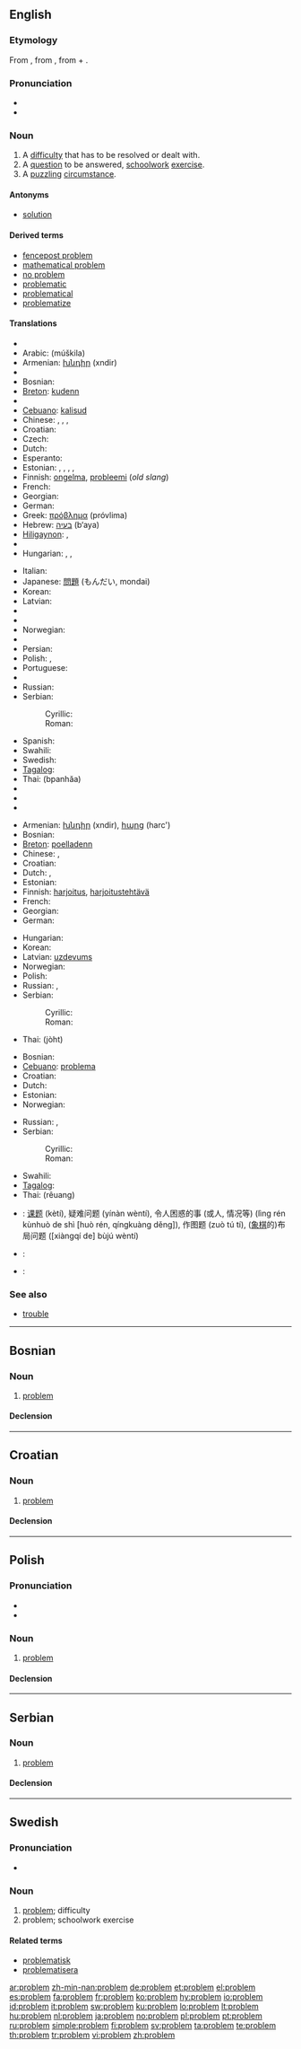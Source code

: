 {{also|Problem}}
==English==
{{wikipedia}}

===Etymology===
From {{etyl|grc}} {{term|sc=polytonic|πρόβλημα|tr=problema||anything thrown forward, hindrance, obstacle, anything projecting, a headland, promontory|lang=grc}}, from {{term|sc=polytonic|προβάλλω|tr=proballo||to throw or lay something in front of someone, to put forward|lang=grc}}, from {{term|sc=polytonic|προ-|tr=pro-||in front of|lang=grc}} + {{term|sc=polytonic|βάλλω|tr=ballo||to throw, to cast, to hurl|lang=grc}}.

===Pronunciation===
* {{IPA|/pɹɒbləm/}}
* {{audio|en-us-problem.ogg|Audio (US)}}

===Noun===
{{en-noun}}

# A [[difficulty]] that has to be resolved or dealt with.
# A [[question]] to be answered, [[schoolwork]] [[exercise]].
# A [[puzzle|puzzling]] [[circumstance]].

====Antonyms====
* [[solution]]

====Derived terms====
* [[fencepost problem]]
* [[mathematical problem]]
* [[no problem]]
* [[problematic]]
* [[problematical]]
* [[problematize]]

====Translations====
{{trans-top|difficulty}}
* {{trreq|Albanian}}
* Arabic: {{Arab|[[مشكلة]]}} (múškila) {{f}}
* Armenian: [[խնդիր]] (xndir)
* {{trreq|Basque}}
* Bosnian: {{t-|bs|problem|m}}
* [[Breton]]: [[kudenn]] {{f}}
* {{trreq|Catalan}}
* [[Cebuano]]: [[kalisud]]
* Chinese: {{zh-tsp|問題|问题|wèntí}}, {{zh-tsp|困難|困难|kùnnán}}, {{zh-tsp|難題|难题|nántí}}, {{zh-tsp|麻煩|麻烦|máfán}}
* Croatian: {{t-|hr|problem|m}}
* Czech: {{t+|cs|problém|m}}
* Dutch: {{t+|nl|probleem|n}}
* Esperanto: {{t-|eo|problemo|xs=Esperanto}}
* Estonian: {{t|et|küsimus}}, {{t|et|takistus}}, {{t|et|kitsikus}}, {{t-|et|mure}}, {{t-|et|probleem}}
* Finnish: [[ongelma]], [[probleemi]] (''old slang'')
* French: {{t+|fr|problème|m}}
* Georgian: {{t|ka|პრობლემა|tr=problema|xs=Georgian}}
* German: {{t+|de|Problem|n}}
* Greek: [[πρόβλημα]] {{n}} (próvlima)
* Hebrew: [[בעיה]] (b‘aya) {{f}}
* [[Hiligaynon]]: {{tø|hil|palaligban|xs=Hiligaynon}}, {{tø|hil|problema|xs=Hiligaynon}}
* {{trreq|Hindi}}
* Hungarian: {{t+|hu|probléma}}, {{t+|hu|baj}}, {{t+|hu|gond}}
{{trans-mid}}
* Italian: {{t+|it|problema|m}}
* Japanese: [[問題]] (もんだい, mondai)
* Korean: {{ko-inline|문제|munje}}
* Latvian: {{t-|lv|problēma|f|xs=Latvian}}
* {{trreq|Lithuanian}}
* {{trreq|Mongolian}}
* Norwegian: {{t+|no|problem|n}}
* {{trreq|Old English}}
* Persian: {{t+|fa|مشکل|sc=fa-Arab|xs=Persian}}
* Polish: {{t+|pl|problem|m}}, {{t-|pl|kłopot|m}}
* Portuguese: {{t+|pt|problema|m}}
* {{trreq|Romanian}}
* Russian: {{t+|ru|проблема|f|tr=probléma|sc=Cyrl}}
* Serbian:
*: Cyrillic: {{t-|sr|проблем|m|sc=Cyrl}}
*: Roman: {{t-|sr|problem|m}}
* Spanish: {{t+|es|problema|m}}
* Swahili: {{t|sw|tatizo}}
* Swedish: {{t+|sv|problem|n}}
* [[Tagalog]]: {{t-|tl|problema|xs=Tagalog}}
* Thai: {{Thai|[[ปัญหา]]}} (bpanhăa)
* {{trreq|Turkish}}
* {{trreq|Vietnamese}}
* {{trreq|Welsh}}
{{trans-bottom}}

{{trans-top|schoolwork exercise}}
* Armenian: [[խնդիր]] (xndir), [[հարց]] (harc')
* Bosnian: {{t-|bs|problem|m}}
* [[Breton]]: [[poelladenn]] {{f}}
* Chinese: {{zh-tsp|題目|题目|tímù}}, {{zh-tsp|習題|习题|xítí}}
* Croatian: {{t-|hr|problem|m}}
* Dutch: {{t+|nl|oefening|f}}, {{t+|nl|probleem|n}}
* Estonian: {{t|et|harjutus}}
* Finnish: [[harjoitus]], [[harjoitustehtävä]]
* French: {{t+|fr|problème|m}}
* Georgian: {{t|ka|ამოცანა|tr=amotsana|xs=Georgian}}
* German: {{t+|de|Übung|f}}
{{trans-mid}}
* Hungarian: {{t+|hu|feladat}}
* Korean: {{ko-inline|문제|munje}}
* Latvian: [[uzdevums]] {{m}}
* Norwegian: {{t|no|oppgave|m}}
* Polish: {{t|pl|zadanie|n}}
* Russian: {{t+|ru|задача|f|tr=zadáča|sc=Cyrl}}, {{t+|ru|задание|n|tr=zadánije|sc=Cyrl}}
* Serbian:
*: Cyrillic: {{t-|sr|проблем|m|sc=Cyrl}}
*: Roman: {{t-|sr|problem|m}}
* Thai: {{Thai|[[โจทย์]]}} (jòht)
{{trans-bottom}}

{{trans-top|puzzling circumstance}}
* Bosnian: {{t-|bs|problem|m}}
* [[Cebuano]]: [[problema]]
* Croatian: {{t-|hr|problem|m}}
* Dutch: {{t+|nl|probleem|n}}
* Estonian: {{t|et|mõistatus}}
* Norwegian: {{t|no|utfordring|m}}
{{trans-mid}}
* Russian: {{t+|ru|проблема|f|tr=probléma|sc=Cyrl}}, {{t+|ru|задача|f|tr=zadáča|sc=Cyrl}}
* Serbian:
*: Cyrillic: {{t-|sr|проблем|m|sc=Cyrl}}
*: Roman: {{t-|sr|problem|m}}
* Swahili: {{t|sw|tatizo}}
* [[Tagalog]]: {{t-|tl|problema|xs=Tagalog}}
* Thai: {{Thai|[[เรื่อง]]}} (rêuang)
{{trans-bottom}}

{{checktrans-top}}
* {{ttbc|Chinese}}: [[课题]] (kètí), 疑难问题 (yínàn wèntí), 令人困惑的事 (或人, 情况等) (lìng rén kùnhuò de shì [huò rén, qíngkuàng děng]), 作图题 (zuò tú tí), ([[象棋]]的)布局问题 ([xiàngqí de] bùjú wèntí)
{{trans-mid}}
* {{ttbc|Italian}}: {{t+|it|problema|m}}
* {{ttbc|Spanish}}: {{t+|es|bronca|f}} {{italbrac|Mexico}}
{{trans-bottom}}

===See also===
* [[trouble]]

----

==Bosnian==

===Noun===
{{bs-noun|g=m|problemi}}

# [[#English|problem]]

====Declension====
{{bs-decl-noun
|problem|problemi
|problema|problema
|problemu|problemima
|problem|probleme
|probleme|problemi
|problemom|problemima
|problemu|problemima
}}

----

==Croatian==

===Noun===
{{hr-noun|g=m|problemi}}

# [[#English|problem]]

====Declension====
{{hr-decl-noun
|problem|problemi
|problema|problema
|problemu|problemima
|problem|probleme
|probleme|problemi
|problemu|problemima
|problemom|problemima
}}

----

==Polish==

===Pronunciation===
* {{audio|Pl-problem.ogg|audio}}
* {{IPA|[ˈprɔblɛm]|lang=pl}}

===Noun===
{{infl|pl|noun|g=m}}

# [[problem#English|problem]]

====Declension====
{{pl-decl-noun
|problem|problemy
|problemu|problemów
|problemowi|problemom
|problem|problemy
|problemem|problemami
|problemie|problemach
|problemie|problemy
}}

----

==Serbian==

===Noun===
{{sr-noun|g=m|pl=problemi|cyr=проблем}}

# [[#English|problem]]

====Declension====
{{sr-decl-noun
|problem|problemi
|problema|problema
|problemu|problemima
|problem|probleme
|probleme|problemi
|problemom|problemima
|problemu|problemima
}}

----

==Swedish==

===Pronunciation===
* {{audio|Sv-problem.ogg|Audio}}

===Noun===
{{infl|sv|noun|g=n}}
{{sv-noun-n-zero}}

# [[#English|problem]]; difficulty
# problem; schoolwork exercise

====Related terms====
* [[problematisk]]
* [[problematisera]]

[[ar:problem]]
[[zh-min-nan:problem]]
[[de:problem]]
[[et:problem]]
[[el:problem]]
[[es:problem]]
[[fa:problem]]
[[fr:problem]]
[[ko:problem]]
[[hy:problem]]
[[io:problem]]
[[id:problem]]
[[it:problem]]
[[sw:problem]]
[[ku:problem]]
[[lo:problem]]
[[lt:problem]]
[[hu:problem]]
[[nl:problem]]
[[ja:problem]]
[[no:problem]]
[[pl:problem]]
[[pt:problem]]
[[ru:problem]]
[[simple:problem]]
[[fi:problem]]
[[sv:problem]]
[[ta:problem]]
[[te:problem]]
[[th:problem]]
[[tr:problem]]
[[vi:problem]]
[[zh:problem]]